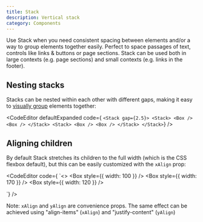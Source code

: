 ```yaml
---
title: Stack
description: Vertical stack
category: Components
---
```



Use Stack when you need consistent spacing between elements and/or a way to group elements together easily. Perfect to space passages of text, controls like links & buttons or page sections. Stack can be used both in large contexts (e.g. page sections) and small contexts (e.g. links in the footer).

## Nesting stacks

Stacks can be nested within each other with different gaps, making it easy to [visually group](https://lawsofux.com/law-of-proximity/) elements together:

<CodeEditor
  defaultExpanded
  code={
`<Stack gap={2.5}>
  <Stack>
    <Box />
    <Box />
  </Stack>
  <Stack>
    <Box />
    <Box />
  </Stack>
</Stack>`}
/>

## Aligning children

By default Stack stretches its children to the full width (which is the CSS flexbox default), but this can be easily customized with the `xAlign` prop:

<CodeEditor
  code={
`<>
<Stack xAlign='start'>
  <Box style={{ width: 100 }} />
  <Box style={{ width: 170 }} />
  <Box style={{ width: 120 }} />
</Stack>

<Stack xAlign='center'>
  <Box style={{ width: 100 }} />
  <Box style={{ width: 170 }} />
  <Box style={{ width: 120 }} />
</Stack>

<Stack xAlign='end'>
  <Box style={{ width: 100 }} />
  <Box style={{ width: 170 }} />
  <Box style={{ width: 120 }} />
</Stack>
</>`}
/>


Note: `xAlign` and `yAlign` are convenience props. The same effect can be achieved using "align-items" (`xAlign`) and "justify-content" (`yAlign`)
